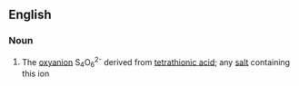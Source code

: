 ==English==

===Noun===
{{wikipedia}}
{{en-noun}}

# {{lb|en|inorganic chemistry}} The [[oxyanion]] S<sub>4</sub>O<sub>6</sub><sup>2-</sup> derived from [[tetrathionic acid]]; any [[salt]] containing this ion
